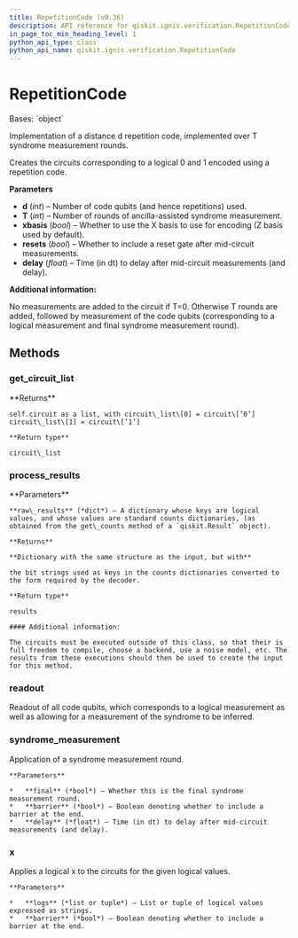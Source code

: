 ```yaml
---
title: RepetitionCode (v0.36)
description: API reference for qiskit.ignis.verification.RepetitionCode in qiskit v0.36
in_page_toc_min_heading_level: 1
python_api_type: class
python_api_name: qiskit.ignis.verification.RepetitionCode
---
```


# RepetitionCode

<Class id="qiskit.ignis.verification.RepetitionCode" isDedicatedPage={true} github="https://github.com/qiskit-community/qiskit-ignis/tree/stable/0.7/qiskit/ignis/verification/topological_codes/circuits.py" signature="RepetitionCode(d, T=0, xbasis=False, resets=False, delay=0)" modifiers="class">
  Bases: `object`

  Implementation of a distance d repetition code, implemented over T syndrome measurement rounds.

  Creates the circuits corresponding to a logical 0 and 1 encoded using a repetition code.

  **Parameters**

  *   **d** (*int*) – Number of code qubits (and hence repetitions) used.
  *   **T** (*int*) – Number of rounds of ancilla-assisted syndrome measurement.
  *   **xbasis** (*bool*) – Whether to use the X basis to use for encoding (Z basis used by default).
  *   **resets** (*bool*) – Whether to include a reset gate after mid-circuit measurements.
  *   **delay** (*float*) – Time (in dt) to delay after mid-circuit measurements (and delay).

  **Additional information:**

  No measurements are added to the circuit if T=0. Otherwise T rounds are added, followed by measurement of the code qubits (corresponding to a logical measurement and final syndrome measurement round).

  ## Methods

  <span id="qiskit-ignis-verification-repetitioncode-get-circuit-list" />

  ### get\_circuit\_list

  <Function id="qiskit.ignis.verification.RepetitionCode.get_circuit_list" signature="RepetitionCode.get_circuit_list()">
    **Returns**

    self.circuit as a list, with circuit\_list\[0] = circuit\[‘0’] circuit\_list\[1] = circuit\[‘1’]

    **Return type**

    circuit\_list
  </Function>

  <span id="qiskit-ignis-verification-repetitioncode-process-results" />

  ### process\_results

  <Function id="qiskit.ignis.verification.RepetitionCode.process_results" signature="RepetitionCode.process_results(raw_results)">
    **Parameters**

    **raw\_results** (*dict*) – A dictionary whose keys are logical values, and whose values are standard counts dictionaries, (as obtained from the get\_counts method of a `qiskit.Result` object).

    **Returns**

    **Dictionary with the same structure as the input, but with**

    the bit strings used as keys in the counts dictionaries converted to the form required by the decoder.

    **Return type**

    results

    #### Additional information:

    The circuits must be executed outside of this class, so that their is full freedom to compile, choose a backend, use a noise model, etc. The results from these executions should then be used to create the input for this method.
  </Function>

  <span id="qiskit-ignis-verification-repetitioncode-readout" />

  ### readout

  <Function id="qiskit.ignis.verification.RepetitionCode.readout" signature="RepetitionCode.readout()">
    Readout of all code qubits, which corresponds to a logical measurement as well as allowing for a measurement of the syndrome to be inferred.
  </Function>

  <span id="qiskit-ignis-verification-repetitioncode-syndrome-measurement" />

  ### syndrome\_measurement

  <Function id="qiskit.ignis.verification.RepetitionCode.syndrome_measurement" signature="RepetitionCode.syndrome_measurement(final=False, barrier=False, delay=0)">
    Application of a syndrome measurement round.

    **Parameters**

    *   **final** (*bool*) – Whether this is the final syndrome measurement round.
    *   **barrier** (*bool*) – Boolean denoting whether to include a barrier at the end.
    *   **delay** (*float*) – Time (in dt) to delay after mid-circuit measurements (and delay).
  </Function>

  <span id="qiskit-ignis-verification-repetitioncode-x" />

  ### x

  <Function id="qiskit.ignis.verification.RepetitionCode.x" signature="RepetitionCode.x(logs=('0', '1'), barrier=False)">
    Applies a logical x to the circuits for the given logical values.

    **Parameters**

    *   **logs** (*list or tuple*) – List or tuple of logical values expressed as strings.
    *   **barrier** (*bool*) – Boolean denoting whether to include a barrier at the end.
  </Function>
</Class>

